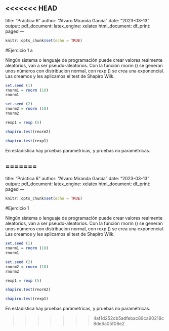 <<<<<<< HEAD
---
title: "Práctica 6"
author: "Álvaro Miranda García"
date: "2023-03-13"
output:
  pdf_document:
    latex_engine: xelatex
  html_document:
    df_print: paged
---

```r
knitr::opts_chunk$set(echo = TRUE)
```

#Ejercicio 1
a

Ningún sistema o lenguaje de programación puede crear valores realmente aleatorios, van a ser pseudo-aleatorios. Con la función rnorm () se generan unos números con distribución normal, con rexp () se crea una exponencial. Las creamos y les aplicamos el test de Shapiro Wilk.


``` R
set.seed (1)
rnorm1 = rnorm (10)
rnorm1

set.seed (2)
rnorm2 = rnorm (10)
rnorm2

rexp1 = rexp (5)

shapiro.test(rnorm2)

shapiro.test(rexp1)
```
En estadística hay pruebas parametricas, y pruebas no paramétricas.

=======
---
title: "Práctica 6"
author: "Álvaro Miranda García"
date: "2023-03-13"
output:
  pdf_document:
    latex_engine: xelatex
  html_document:
    df_print: paged
---

```r
knitr::opts_chunk$set(echo = TRUE)
```

#Ejercicio 1

Ningún sistema o lenguaje de programación puede crear valores realmente aleatorios, van a ser pseudo-aleatorios. Con la función rnorm () se generan unos números con distribución normal, con rexp () se crea una exponencial. Las creamos y les aplicamos el test de Shapiro Wilk.


``` R
set.seed (1)
rnorm1 = rnorm (10)
rnorm1

set.seed (2)
rnorm2 = rnorm (10)
rnorm2

rexp1 = rexp (5)

shapiro.test(rnorm2)

shapiro.test(rexp1)
```
En estadística hay pruebas parametricas, y pruebas no paramétricas.

>>>>>>> 4af1d252db5adfebac89ca90218c8de6a05f08e2
